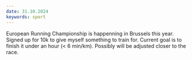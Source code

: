 ```yaml
---
date: 31.10.2024
keywords: sport
---
```


European Running Championship is happenning in Brussels this year. Signed up for 10k to give myself something to train for. Current goal is to finish it under an hour (< 6 min/km). Possibly will be adjusted closer to the race.